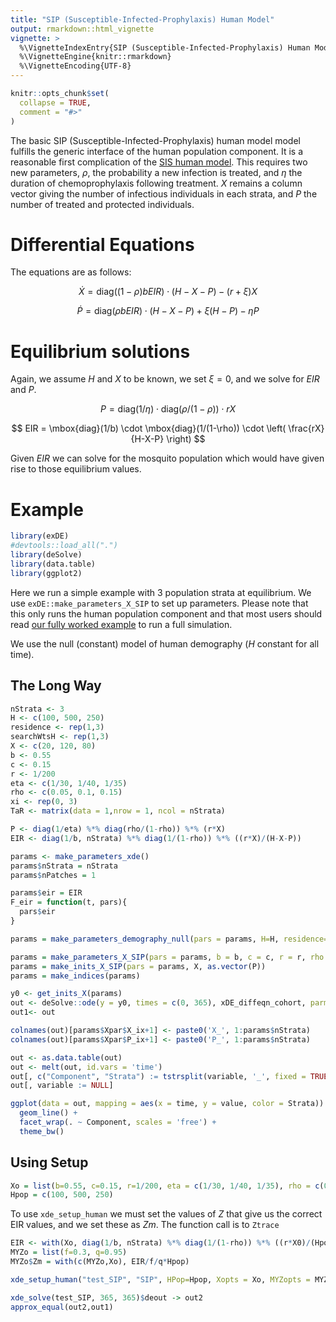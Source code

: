 ```yaml
---
title: "SIP (Susceptible-Infected-Prophylaxis) Human Model"
output: rmarkdown::html_vignette
vignette: >
  %\VignetteIndexEntry{SIP (Susceptible-Infected-Prophylaxis) Human Model}
  %\VignetteEngine{knitr::rmarkdown}
  %\VignetteEncoding{UTF-8}
---
```


```r
knitr::opts_chunk$set(
  collapse = TRUE,
  comment = "#>"
)
```

The basic SIP (Susceptible-Infected-Prophylaxis) human model model fulfills the generic interface of the human population component. It is a reasonable first complication of the [SIS human model](human_sis.html). This requires two new parameters, $\rho$, the probability a new infection is treated, and $\eta$ the duration of chemoprophylaxis following treatment. $X$ remains a column vector giving the number of infectious individuals in each strata, and $P$ the number of treated and protected individuals.

# Differential Equations

The equations are as follows:

$$
\dot{X} = \mbox{diag}((1-\rho)bEIR)\cdot (H-X-P) - (r+\xi)X
$$

$$
\dot{P} = \mbox{diag}(\rho b EIR) \cdot (H-X-P) + \xi(H-P) - \eta P
$$

# Equilibrium solutions

Again, we assume $H$ and $X$ to be known, we set $\xi=0$, and we solve for $EIR$ and $P$.

$$
P = \mbox{diag}(1/\eta) \cdot \mbox{diag}(\rho/(1-\rho)) \cdot rX
$$

$$
EIR = \mbox{diag}(1/b) \cdot \mbox{diag}(1/(1-\rho)) \cdot \left( \frac{rX}{H-X-P} \right)
$$

Given $EIR$ we can solve for the mosquito population which would have given rise to those equilibrium values.

# Example

```r
library(exDE)
#devtools::load_all(".")
library(deSolve)
library(data.table)
library(ggplot2)
```

Here we run a simple example with 3 population strata at equilibrium. We use `exDE::make_parameters_X_SIP` to
set up parameters. Please note that this only runs the human population component and that most users should read [our fully worked example](ex_534.html) to run a full simulation.

We use the null (constant) model of human demography ($H$ constant for all time).

## The Long Way

```r
nStrata <- 3
H <- c(100, 500, 250)
residence <- rep(1,3) 
searchWtsH <- rep(1,3) 
X <- c(20, 120, 80)
b <- 0.55
c <- 0.15
r <- 1/200
eta <- c(1/30, 1/40, 1/35)
rho <- c(0.05, 0.1, 0.15)
xi <- rep(0, 3) 
TaR <- matrix(data = 1,nrow = 1, ncol = nStrata)

P <- diag(1/eta) %*% diag(rho/(1-rho)) %*% (r*X)
EIR <- diag(1/b, nStrata) %*% diag(1/(1-rho)) %*% ((r*X)/(H-X-P))
```


```r
params <- make_parameters_xde()
params$nStrata = nStrata
params$nPatches = 1 

params$eir = EIR 
F_eir = function(t, pars){
  pars$eir
}

params = make_parameters_demography_null(pars = params, H=H, residence=residence, searchWts=searchWtsH, TaR=TaR)

params = make_parameters_X_SIP(pars = params, b = b, c = c, r = r, rho = rho, eta = eta, xi=xi)
params = make_inits_X_SIP(pars = params, X, as.vector(P))
params = make_indices(params)
```

```r
y0 <- get_inits_X(params)
out <- deSolve::ode(y = y0, times = c(0, 365), xDE_diffeqn_cohort, parms = params, method = 'lsoda', F_eir = F_eir) 
out1<- out
```
 
```r
colnames(out)[params$Xpar$X_ix+1] <- paste0('X_', 1:params$nStrata)
colnames(out)[params$Xpar$P_ix+1] <- paste0('P_', 1:params$nStrata)

out <- as.data.table(out)
out <- melt(out, id.vars = 'time')
out[, c("Component", "Strata") := tstrsplit(variable, '_', fixed = TRUE)]
out[, variable := NULL]

ggplot(data = out, mapping = aes(x = time, y = value, color = Strata)) +
  geom_line() +
  facet_wrap(. ~ Component, scales = 'free') +
  theme_bw()
```

## Using Setup


```r
Xo = list(b=0.55, c=0.15, r=1/200, eta = c(1/30, 1/40, 1/35), rho = c(0.05, .1, 0.15), xi = rep(0,3), X0 = X, P0=as.vector(P))
Hpop = c(100, 500, 250)
```

To use `xde_setup_human` we must set the values of $Z$ that give us the correct EIR values, and we set these as $Zm$. The function call is to `Ztrace` 

```r
EIR <- with(Xo, diag(1/b, nStrata) %*% diag(1/(1-rho)) %*% ((r*X0)/(Hpop-X0-P0)))
MYZo = list(f=0.3, q=0.95)
MYZo$Zm = with(c(MYZo,Xo), EIR/f/q*Hpop) 
```


```r
xde_setup_human("test_SIP", "SIP", HPop=Hpop, Xopts = Xo, MYZopts = MYZo) -> test_SIP
```

```r
xde_solve(test_SIP, 365, 365)$deout -> out2
approx_equal(out2,out1)
```

